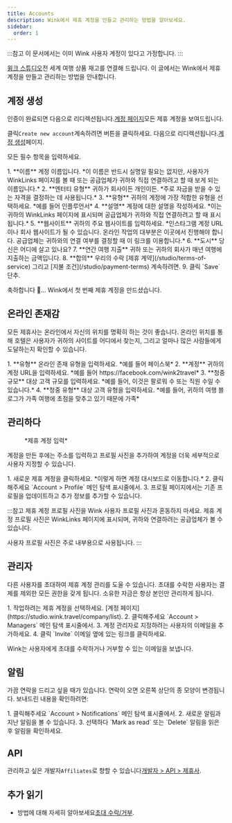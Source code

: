 ```yaml
---
title: Accounts
description: Wink에서 제휴 계정을 만들고 관리하는 방법을 알아보세요.
sidebar:
  order: 1
---
```


:::참고
이 문서에서는 이미 Wink 사용자 계정이 있다고 가정합니다.
:::

[윙크 스튜디오](https://studio.wink.travel)전 세계 여행 상품 재고를 연결해 드립니다. 이 글에서는 Wink에서 제휴 계정을 만들고 관리하는 방법을 안내합니다.

## 계정 생성

인증이 완료되면 다음으로 리디렉션됩니다.[계정 페이지](https://studio.wink.travel/company/list)모든 제휴 계정을 보여드립니다.

클릭`Create new account`계속하려면 버튼을 클릭하세요. 다음으로 리디렉션됩니다.[계정 생성](https://studio.wink.travel/company/create)페이지.

모든 필수 항목을 입력하세요.

<Steps>
  1. **이름** 계정 이름입니다. *이 이름은 반드시 실명일 필요는 없지만, 사용자가 WinkLinks 페이지를 볼 때 또는 공급업체가 귀하와 직접 연결하려고 할 때 보게 되는 이름입니다.*
  2. **엔터티 유형** 귀하가 회사이든 개인이든. *주로 자금을 받을 수 있는 자격을 결정하는 데 사용됩니다.*
  3. **유형** 귀하의 계정에 가장 적합한 유형을 선택하세요. *예를 들어 인플루언서*
  4. **설명** 계정에 대한 설명을 작성하세요. *이는 귀하의 WinkLinks 페이지에 표시되며 공급업체가 귀하와 직접 연결하려고 할 때 표시됩니다.*
  5. **웹사이트** 귀하의 주요 웹사이트를 입력하세요. *인스타그램 계정 URL이나 회사 웹사이트가 될 수 있습니다. 온라인 작업의 대부분은 이곳에서 진행해야 합니다. 공급업체는 귀하와의 연결 여부를 결정할 때 이 링크를 이용합니다.*
  6. **도시** 당신은 어디에 살고 있나요?
  7. **연간 여행 지출** 귀하 또는 귀하의 회사가 매년 여행에 지출하는 금액입니다.
  8. **합의** 우리의 수락 [제휴 계약](/studio/terms-of-service) 그리고 [지불 조건](/studio/payment-terms) 계속하려면.
  9. 클릭 `Save` 단추.
</Steps>


축하합니다 🎉... Wink에서 첫 번째 제휴 계정을 만드셨습니다.

## 온라인 존재감

모든 제휴사는 온라인에서 자신의 위치를 명확히 하는 것이 좋습니다. 온라인 위치를 통해 호텔은 사용자가 귀하의 사이트를 어디에서 찾는지, 그리고 얼마나 많은 사람들에게 도달하는지 확인할 수 있습니다.

<Steps>
  1. **유형** 온라인 존재 유형을 입력하세요. *예를 들어 페이스북*
  2. **계정** 귀하의 계정 URL을 입력하세요. *예를 들어 https://facebook.com/wink2travel*
  3. **청중 규모** 대상 고객 규모를 입력하세요. *예를 들어, 이것은 팔로워 수 또는 직원 수일 수 있습니다.*
  4. **청중 유형** 대상 고객 유형을 입력하세요. *예를 들어, 귀하의 여행 블로그가 가족 여행에 초점을 맞추고 있기 때문에 가족*
</Steps>


## 관리하다

<figure>
  <CloudinaryImage width="350" height="448" resize="scale" quality="best" alt="제휴 계정" src="academy/affiliate-account" errorImage="noimage_opaque_nyrtl0.png" />

  <figcaption>*제휴 계정 입력*</figcaption>
</figure>


계정을 만든 후에는 주소를 입력하고 프로필 사진을 추가하여 계정을 더욱 세부적으로 사용자 지정할 수 있습니다.

<Steps>
  1. 새로운 제휴 계정을 클릭하세요. *이렇게 하면 계정 대시보드로 이동합니다.*
  2. 클릭해주세요 `Account > Profile` 메인 탐색 표시줄에서.
  3. 프로필 페이지에서는 기존 프로필을 업데이트하고 추가 정보를 추가할 수 있습니다.
</Steps>


:::참고
제휴 계정 프로필 사진을 Wink 사용자 프로필 사진과 혼동하지 마세요. 제휴 계정 프로필 사진은 WinkLinks 페이지에 표시되며, 귀하와 연결하려는 공급업체가 볼 수 있습니다.

사용자 프로필 사진은 주로 내부용으로 사용됩니다.
:::

## 관리자

다른 사용자를 초대하여 제휴 계정 관리를 도울 수 있습니다. 초대를 수락한 사용자는 결제를 제외한 모든 권한을 갖게 됩니다. 소유한 자금은 항상 본인만 관리하게 됩니다.

<Steps>
  1. 작업하려는 제휴 계정을 선택하세요. [계정 페이지](https://studio.wink.travel/company/list).
  2. 클릭해주세요 `Account > Managers` 메인 탐색 표시줄에서.
  3. 계정 관리자로 지정하려는 사용자의 이메일을 추가하세요.
  4. 클릭 `Invite` 이메일 옆에 있는 링크를 클릭하세요.
</Steps>


Wink는 사용자에게 초대를 수락하거나 거부할 수 있는 이메일을 보냅니다.

## 알림

가끔 연락을 드리고 싶을 때가 있습니다. 연락이 오면 오른쪽 상단의 종 모양이 변경됩니다.
보내드린 내용을 확인하려면:

<Steps>
  1. 클릭해주세요 `Account > Notifications` 메인 탐색 표시줄에서.
  2. 새로운 알림과 지난 알림을 볼 수 있습니다.
  3. 선택하다 `Mark as read` 또는 `Delete` 알림을 읽은 후 알림을 확인하세요.
</Steps>


## API

관리하고 싶은 개발자`Affiliates`로 향할 수 있습니다[개발자 > API > 제휴사](/developers/apis/#affiliate-api).

## 추가 읽기

* 방법에 대해 자세히 알아보세요[초대 수락/거부](/user/invites).

